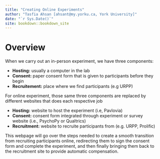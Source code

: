 ```yaml
--- 
title: "Creating Online Experiments"
author: "Tasfia Ahsan [ahsant@my.yorku.ca, York University]"
date: "`r Sys.Date()`"
site: bookdown::bookdown_site
---
```


# Overview

When we carry out an in-person experiment, we have three components: 

- **Hosting:** usually a computer in the lab
- **Consent:** paper consent form that is given to participants before they begin
- **Recruitement:** place where we find participants (e.g URPP)

For online experiment, those same three components are replaced by different websites that does each respective job

- **Hosting:** website to host the experiment (i.e, Pavlovia)
- **Consent:** consent form integrated through experiment or survey website (i.e., PsychoPy or Qualtrics)
- **Recruitment:** website to recruite participants from (e.g. URPP, Prolific)

This webpage will go over the steps needed to create a smooth transition from recruiting participants online, redirecting them to sign the consent form and complete the experiment, and then finally bringing them back to the recruitment site to provide automatic compensation.


